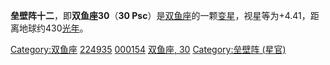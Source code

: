 {{Starbox begin
| name = 30 Psc
}}
{{Starbox observe
| epoch = [[J2000.0|J2000.0]]
| constell = [[双鱼座|双鱼座]]
| 星官 = [[室宿|室宿]] [[:Category:垒壁阵_(星官)|垒壁阵]]
| ra = {{RA| +0| 1| 57.59}}
| dec = {{DEC| 6| 0| 50.30}}
| appmag_v = 4.41
}}
{{Starbox character
| class =  M3III
| b-v =  +1.63
| u-b =  +1.84
| variable = 
}}
{{Starbox astrometry
| radial_v =  -11.8
| prop_mo_ra = 48.39
| prop_mo_dec = -40.94
| parallax = 7.55
| p_error = 0.59
| absmag_v = -1.20
}}
{{Starbox catalog
| names =双鱼座YY，[[SAO星表|SAO]] 147042，[[HD星表|HD]] 224935，[[HR星表|HR]] 9089，[[依巴谷星表|HIP]] 154
}}
{{Starbox reference |Simbad=30+Psc }}
{{Starbox end}}

'''垒壁阵十二'''，即'''双鱼座30'''（'''30 Psc'''）是[[双鱼座|双鱼座]]的一颗[[变星|变星]]，视星等为+4.41，距离地球约430[[光年|光年]]。

{{stars of Pisces}}
[[Category:双鱼座|Category:双鱼座]]
[[Category:HD和HDE天體|224935]]
[[Category:HIP天體|000154]]
[[Category:佛氏天體|双鱼座, 30]]
[[Category:垒壁阵_(星官)|Category:垒壁阵 (星官)]]